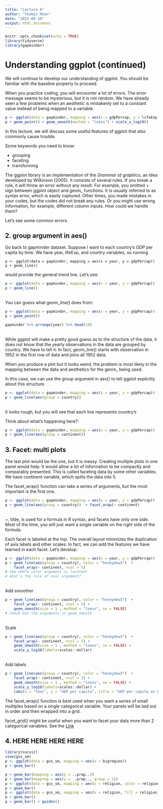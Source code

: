 ```yaml
---
title: "Lecture 6"
author: "Yeabin Moon"
date: "2022-09-10"
output: html_document
---
```


```r
knitr::opts_chunk$set(echo = TRUE)
library(tidyverse)
library(gapminder)
```

# Understanding ggplot (continued)

We will continue to develop our understanding of ggplot. You should be familiar with the baseline property to proceed.

When you practice coding, you will encounter a lot of errors. The error message seems to be mysterious, but it is not random. We have already seen a few problems when an aesthetic is mistakenly set to a constant value instead of being mapped to a variable. 

```r
p <- ggplot(data = gapminder, mapping = aes(x = gdpPercap, y = lifeExp, color = "pink"))
p + geom_point() + geom_smooth(method = "loess") + scale_x_log10()
```
In this lecture, we will discuss some useful features of ggplot that also commonly cause trouble.

Some keywords you need to know:

- grouping
- faceting
- transforming

The ggplot library is an implementation of the <em>Grammar of graphics</em>, an idea developed by Wilkinson (2005). It consists of several rules. If you break a rule, it will throw an error without any result. For example, you omitted + sign between ggplot object and geom_ functions. It is usually referred to as syntax error, which is easily captured. Other times, you made mistakes in your codes, but the codes did not break any rules. Or you might use wrong information, for example, different column inputs. How could we handle them?

Let's see some common errors.

## 2. group argument in aes()
Go back to gapminder dataset. Suppose I want to each country's GDP per capita by time. We have year, lifeExp, and country variables, so running 
```
p <- ggplot(data = gapminder, mapping = aes(x = year, y = gdpPercap))
p + geom_line() 
```
would provide the general trend line. Let's see:
```r
p <- ggplot(data = gapminder, mapping = aes(x = year, y = gdpPercap))
p + geom_line() 
```
<br>
You can guess what geom_line() does from:
```r
p <- ggplot(data = gapminder, mapping = aes(x = year, y = gdpPercap))
p + geom_point() 

gapminder %>% arrange(year) %>% head(10)

```
<br>
While ggplot will make a pretty good guess as to the structure of the data, it does not know that the yearly observations in the data are grouped by country. We have to tell it. In fact, geom_line() starts with observation in 1952 in the first row of data and joins all 1952 data.

When you produce a plot but it looks weird, the problem is most likely in the mapping between the data and aesthetics for the geom_ being used. 

In this case, we can use the group argument in aes() to tell ggplot explicitly about this structure.
```r
p <- ggplot(data = gapminder, mapping = aes(x = year, y = gdpPercap))
p + geom_line(aes(group = country)) 
```
<br>
It looks rough, but you will see that each line represents country's

Think about what's happening here?:
```r
p <- ggplot(data = gapminder, mapping = aes(x = year, y = gdpPercap))
p + geom_line(aes(group = continent)) 
```

## 3. Facet: multi plots
The last plot would be the one, but it is messy. Creating multiple plots in one panel would help. It would allow a lot of information to be compactly and comparably presented. This is called faceting data by some other variables. We have continent variable, which splits the data into 5.    

The facet_wrap() function can take a series of arguments, but the most important is the first one. 
```r
p <- ggplot(data = gapminder, mapping = aes(x = year, y = gdpPercap))
p + geom_line(aes(group = country))  + facet_wrap(~ continent)
```
<br>
~, tilde, is used for a formula in R syntax, and facets have only one side. Most of the time, you will just want a single variable on the right side of the formula.

Each facet is labeled at the top. The overall layout minimizes the duplication of axis labels and other scales. In fact, we can add the features we have learned in each facet. Let's develop:
```r
p <- ggplot(data = gapminder, mapping = aes(x = year, y = gdpPercap))
p + geom_line(aes(group = country), color = "honeydew3")  + 
    facet_wrap(~ continent, ncol = 5)
# see where color argument is located!
# what's the role of ncol argument?
```
<br>Add smoother
```r
p + geom_line(aes(group = country), color = "honeydew3")  + 
    facet_wrap(~ continent, ncol = 5) +
    geom_smooth(size = 1 , method = "loess", se = FALSE)
# check out the arguments in geom_smooth
```
<br>Scale 
```r
p + geom_line(aes(group = country), color = "honeydew3")  + 
    facet_wrap(~ continent, ncol = 5) +
    geom_smooth(size = 1 , method = "loess", se = FALSE) +
    scale_y_log10(labels=scales::dollar)
```
<br>Add labels
```r
p + geom_line(aes(group = country), color = "honeydew3")  + 
    facet_wrap(~ continent, ncol = 3) +
    geom_smooth(size = 1 , method = "loess", se = FALSE) +
    scale_y_log10(labels=scales::dollar) +
    labs(x = "Year", y = "GDP per capita", title = "GDP per capita on Five Continents")
```

The facet_wrap() function is best used when you want a series of small multiples based on a single categorical variable. Your panels will be laid out in order and then wrapped into a grid.

facet_grid() might be useful when you want to facet your data more than 2 categorical variables. See the <a href="https://ggplot2.tidyverse.org/reference/facet_grid.html" target="_blank">Link</a>

## 4. <b> HERE HERE HERE HERE </b>
```r
library(socviz)
view(gss_sm)
p <- ggplot(data = gss_sm, mapping = aes(x = bigregion))
p + geom_bar()
```

```r
p + geom_bar(mapping = aes(y = ..prop..))
p + geom_bar(mapping = aes(y = ..prop.., group = 1))
p <- ggplot(data = gss_sm, mapping = aes(x = religion, color = religion))
p + geom_bar()
p <- ggplot(data = gss_sm, mapping = aes(x = religion, fill = religion))
p + geom_bar()
p + geom_bar() + guides()
```